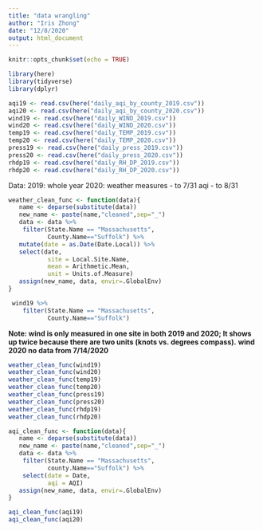 ```yaml
---
title: "data wrangling"
author: "Iris Zhong"
date: "12/8/2020"
output: html_document
---
```


```r
knitr::opts_chunk$set(echo = TRUE)
```

```r
library(here)
library(tidyverse)
library(dplyr)
```

```r
aqi19 <- read.csv(here("daily_aqi_by_county_2019.csv"))
aqi20 <- read.csv(here("daily_aqi_by_county_2020.csv"))
wind19 <- read.csv(here("daily_WIND_2019.csv"))
wind20 <- read.csv(here("daily_WIND_2020.csv"))
temp19 <- read.csv(here("daily_TEMP_2019.csv"))
temp20 <- read.csv(here("daily_TEMP_2020.csv"))
press19 <- read.csv(here("daily_press_2019.csv"))
press20 <- read.csv(here("daily_press_2020.csv"))
rhdp19 <- read.csv(here("daily_RH_DP_2019.csv"))
rhdp20 <- read.csv(here("daily_RH_DP_2020.csv"))
```

Data: 
2019: whole year
2020: weather measures - to 7/31
      aqi - to 8/31

```r
weather_clean_func <- function(data){
   name <- deparse(substitute(data))
   new_name <- paste(name,"cleaned",sep="_")
   data <- data %>%
    filter(State.Name == "Massachusetts",
           County.Name=="Suffolk") %>%
   mutate(date = as.Date(Date.Local)) %>%
   select(date, 
           site = Local.Site.Name, 
           mean = Arithmetic.Mean,
           unit = Units.of.Measure)
   assign(new_name, data, envir=.GlobalEnv)
}
```

```r
 wind19 %>%
    filter(State.Name == "Massachusetts",
           County.Name=="Suffolk")
```

**Note: wind is only measured in one site in both 2019 and 2020; It shows up twice because there are two units (knots vs. degrees compass).**
**wind 2020 no data from 7/14/2020**

```r
weather_clean_func(wind19)
weather_clean_func(wind20)
weather_clean_func(temp19)
weather_clean_func(temp20)
weather_clean_func(press19)
weather_clean_func(press20)
weather_clean_func(rhdp19)
weather_clean_func(rhdp20)
```

```r
aqi_clean_func <- function(data){
   name <- deparse(substitute(data))
   new_name <- paste(name,"cleaned",sep="_")
   data <- data %>%
    filter(State.Name == "Massachusetts",
           county.Name=="Suffolk") %>%
    select(date = Date, 
           aqi = AQI)
   assign(new_name, data, envir=.GlobalEnv)
}
```


```r
aqi_clean_func(aqi19)
aqi_clean_func(aqi20)
```





